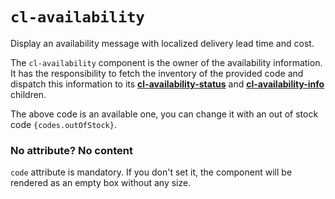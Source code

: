 
<Meta
  title={meta.title}
  argTypes={meta.argTypes}
/>

# `cl-availability`

Display an availability message with localized delivery lead time and cost.

The `cl-availability` component is the owner of the availability information.
It has the responsibility to fetch the inventory of the provided code and dispatch this information to its [**cl-availability-status**](?path=/docs/components-availability-cl-availability-status--basic) and [**cl-availability-info**](?path=/docs/components-availability-cl-availability-info--basic) children.

<Canvas withSource="open">
  <Story story={Basic} name="Basic" />
</Canvas>

<ArgsTable story="Basic" />

<p>
  The above code is an available one, you can change it with an out of stock code <code>{codes.outOfStock}</code>.
</p>

### No attribute? No content

`code` attribute is mandatory. If you don't set it, the component will be rendered as an empty box without any size.

<Canvas withSource="open">
  <Story story={WithoutAttributes} name="Without Attributes" />
</Canvas>
